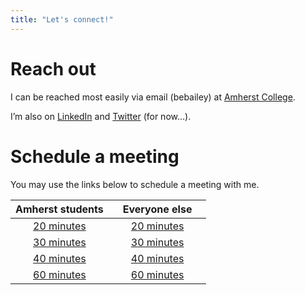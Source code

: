 ```yaml
---
title: "Let's connect!"
---
```


# Reach out

I can be reached most easily via email (bebailey) at [Amherst College](https://www.amherst.edu/people/facstaff/bebailey). 

I'm also on [LinkedIn](https://www.linkedin.com/in/brittney-e-bailey/) and [Twitter](https://twitter.com/bebailey8) (for now...).


# 

# Schedule a meeting


You may use the links below to schedule a meeting with me. 

<!--
| Amherst advisees | Amherst students | Everyone else |
| :-----: | :-----: | :-----: |
| [20 minutes](https://fantastical.app/bebailey/advising-20) | [20 minutes](https://fantastical.app/bebailey/student-20) | [20 minutes](https://fantastical.app/bebailey/20min) | 
|  | [30 minutes](https://fantastical.app/bebailey/student-30) | [30 minutes](https://fantastical.app/bebailey/30min)|
| [40 minutes](https://fantastical.app/bebailey/advising-40) | [40 minutes](https://fantastical.app/bebailey/student-40) | [40 minutes](https://fantastical.app/bebailey/40min) |
|  | [60 minutes](https://fantastical.app/bebailey/student-60) | [60 minutes](https://fantastical.app/bebailey/60min) |
-->

| Amherst students | Everyone else |
| :-----: | :-----: |
| [20 minutes](https://fantastical.app/bebailey/student-20) | [20 minutes](https://fantastical.app/bebailey/20min) | 
| [30 minutes](https://fantastical.app/bebailey/student-30) | [30 minutes](https://fantastical.app/bebailey/30min)|
| [40 minutes](https://fantastical.app/bebailey/student-40) | [40 minutes](https://fantastical.app/bebailey/40min) |
| [60 minutes](https://fantastical.app/bebailey/student-60) | [60 minutes](https://fantastical.app/bebailey/60min) |




